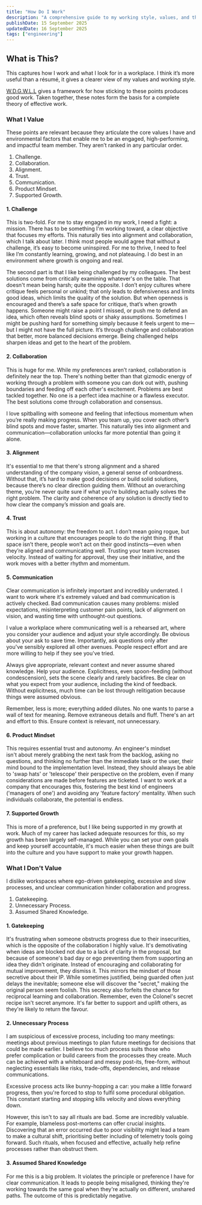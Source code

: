 ```yaml
---
title: "How Do I Work"
description: "A comprehensive guide to my working style, values, and the environmental factors that enable me to be an engaged, high-performing team member."
publishDate: 15 September 2025
updatedDate: 16 September 2025
tags: ["engineering"]
---
```


## What is This?

This captures how I work and what I look for in a workplace. I think it’s more useful than a résumé, it gives a clearer view of my values and working style.

[W.D.G.W.L.L]('/posts/w.d.g.l.l/) gives a framework for how sticking to these points produces good work. Taken together, these notes form the basis for a complete theory of effective work.

### What I Value

These points are relevant because they articulate the core values I have and environmental factors that enable me to be an engaged, high-performing, and impactful team member. They aren’t ranked in any particular order.

1. Challenge.
2. Collaboration.
3. Alignment.
4. Trust.
5. Communication.
6. Product Mindset.
7. Supported Growth.

#### 1. Challenge

This is two-fold. For me to stay engaged in my work, I need a fight: a mission. There has to be something I'm working toward, a clear objective that focuses my efforts. This naturally ties into alignment and collaboration, which I talk about later. I think most people would agree that without a challenge, it’s easy to become uninspired. For me to thrive, I need to feel like I’m constantly learning, growing, and not plateauing. I do best in an environment where growth is ongoing and real.

The second part is that I like being challenged by my colleagues. The best solutions come from critically examining whatever's on the table. That doesn't mean being harsh; quite the opposite. I don’t enjoy cultures where critique feels personal or unkind; that only leads to defensiveness and limits good ideas, which limits the quality of the solution. But when openness is encouraged and there’s a safe space for critique, that’s when growth happens. Someone might raise a point I missed, or push me to defend an idea, which often reveals blind spots or shaky assumptions. Sometimes I might be pushing hard for something simply because it feels urgent to me—but I might not have the full picture. It’s through challenge and collaboration that better, more balanced decisions emerge. Being challenged helps sharpen ideas and get to the heart of the problem.

#### 2. Collaboration

This is huge for me. While my preferences aren’t ranked, collaboration is definitely near the top. There's nothing better than that gizmodic energy of working through a problem with someone you can dork out with, pushing boundaries and feeding off each other's excitement. Problems are best tackled together. No one is a perfect idea machine or a flawless executor. The best solutions come through collaboration and consensus.

I love spitballing with someone and feeling that infectious momentum when you’re really making progress. When you team up, you cover each other’s blind spots and move faster, smarter. This naturally ties into alignment and communication—collaboration unlocks far more potential than going it alone.

#### 3. Alignment

It's essential to me that there's strong alignment and a shared understanding of the company vision, a general sense of onboardness. Without that, it’s hard to make good decisions or build solid solutions, because there’s no clear direction guiding them. Without an overarching theme, you’re never quite sure if what you’re building actually solves the right problem. The clarity and coherence of any solution is directly tied to how clear the company’s mission and goals are.

#### 4. Trust

This is about autonomy: the freedom to act. I don’t mean going rogue, but working in a culture that encourages people to do the right thing. If that space isn’t there, people won’t act on their good instincts—even when they’re aligned and communicating well. Trusting your team increases velocity. Instead of waiting for approval, they use their initiative, and the work moves with a better rhythm and momentum.

#### 5. Communication

Clear communication is infinitely important and incredibly underrated. I want to work where it's extremely valued and bad communication is actively checked. Bad communication causes many problems: misled expectations, misinterpreting customer pain points, lack of alignment on vision, and wasting time with unthought-out questions.

I value a workplace where communicating well is a rehearsed art, where you consider your audience and adjust your style accordingly. Be obvious about your ask to save time. Importantly, ask questions only after you've sensibly explored all other avenues. People respect effort and are more willing to help if they see you've tried.

Always give appropriate, relevant context and never assume shared knowledge. Help your audience. Explicitness, even spoon-feeding (without condescension), sets the scene clearly and rarely backfires. Be clear on what you expect from your audience, including the kind of feedback. Without explicitness, much time can be lost through relitigation because things were assumed obvious.

Remember, less is more; everything added dilutes. No one wants to parse a wall of text for meaning. Remove extraneous details and fluff. There's an art and effort to this. Ensure context is relevant, not unnecessary.

#### 6. Product Mindset

This requires essential trust and autonomy. An engineer's mindset isn't about merely grabbing the next task from the backlog, asking no questions, and thinking no further than the immediate task or the user, their mind bound to the implementation level. Instead, they should always be able to 'swap hats' or 'telescope' their perspective on the problem, even if many considerations are made before features are ticketed. I want to work at a company that encourages this, fostering the best kind of engineers ('managers of one') and avoiding any 'feature factory' mentality. When such individuals collaborate, the potential is endless.

#### 7. Supported Growth

This is more of a preference, but I like being supported in my growth at work. Much of my career has lacked adequate resources for this, so my growth has been largely self-managed. While you can set your own goals and keep yourself accountable, it's much easier when these things are built into the culture and you have support to make your growth happen.

### What I Don't Value

I dislike workspaces where ego-driven gatekeeping, excessive and slow processes, and unclear communication hinder collaboration and progress.

1. Gatekeeping.
2. Unnecessary Process.
3. Assumed Shared Knowledge.

#### 1. Gatekeeping

It's frustrating when someone obstructs progress due to their insecurities, which is the opposite of the collaboration I highly value. It's demotivating when ideas are blocked not due to a lack of clarity in the proposal, but because of someone's bad day or ego preventing them from supporting an idea they didn't originate. Instead of encouraging and collaborating for mutual improvement, they dismiss it. This mirrors the mindset of those secretive about their IP. While sometimes justified, being guarded often just delays the inevitable; someone else will discover the "secret," making the original person seem foolish. This secrecy also forfeits the chance for reciprocal learning and collaboration. Remember, even the Colonel's secret recipe isn't secret anymore. It's far better to support and uplift others, as they're likely to return the favour.

#### 2. Unnecessary Process

I am suspicious of excessive process, including too many meetings: meetings about previous meetings to plan future meetings for decisions that could be made earlier. I believe too much process suits those who prefer complication or build careers from the processes they create. Much can be achieved with a whiteboard and messy post-its, free-form, without neglecting essentials like risks, trade-offs, dependencies, and release communications.

Excessive process acts like bunny-hopping a car: you make a little forward progress, then you're forced to stop to fulfil some procedural obligation. This constant starting and stopping kills velocity and slows everything down.

However, this isn't to say all rituals are bad. Some are incredibly valuable. For example, blameless post-mortems can offer crucial insights. Discovering that an error occurred due to poor visibility might lead a team to make a cultural shift, prioritising better including of telemetry tools going forward. Such rituals, when focused and effective, actually help refine processes rather than obstruct them.

#### 3. Assumed Shared Knowledge

For me this is a big problem. It violates the principle or preference I have for clear communication. It leads to people being misaligned, thinking they're working towards the same goal when they're actually on different, unshared paths. The outcome of this is predictably negative.
